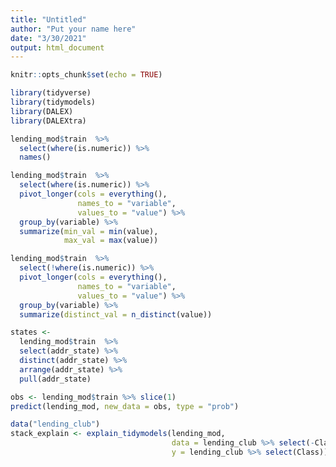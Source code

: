 ```yaml
---
title: "Untitled"
author: "Put your name here"
date: "3/30/2021"
output: html_document
---
```


```r
knitr::opts_chunk$set(echo = TRUE)
```

```r
library(tidyverse)
library(tidymodels)
library(DALEX)
library(DALEXtra)
```


```r
lending_mod$train  %>% 
  select(where(is.numeric)) %>% 
  names()
```


```r
lending_mod$train  %>% 
  select(where(is.numeric)) %>% 
  pivot_longer(cols = everything(),
               names_to = "variable", 
               values_to = "value") %>% 
  group_by(variable) %>% 
  summarize(min_val = min(value),
            max_val = max(value))

```
```r
lending_mod$train  %>% 
  select(!where(is.numeric)) %>% 
  pivot_longer(cols = everything(),
               names_to = "variable", 
               values_to = "value") %>% 
  group_by(variable) %>% 
  summarize(distinct_val = n_distinct(value))
```

```r
states <- 
  lending_mod$train  %>% 
  select(addr_state) %>% 
  distinct(addr_state) %>% 
  arrange(addr_state) %>% 
  pull(addr_state)
```

```r
obs <- lending_mod$train %>% slice(1)
predict(lending_mod, new_data = obs, type = "prob")
```


```r
data("lending_club")
stack_explain <- explain_tidymodels(lending_mod, 
                                    data = lending_club %>% select(-Class),
                                    y = lending_club %>% select(Class))
```


